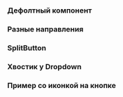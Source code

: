 

### Дефолтный компонент

<Example
    component={DropdownCommon}
    source={commonDropdownSource}
    height={200}
/>


### Разные направления

<Example
    component={DropdownDirections}
    source={directionsDropdownSource}
    height={200}
/>

### SplitButton

<Example
    component={DropdownSplit}
    source={splitDropdownSource}
    height={200}
/>

### Хвостик у Dropdown

<Example
    component={DropdownTail}
    source={tailDropdownSource}
    height={200}
/>

### Пример со иконкой на кнопке

<Example
    component={DropdownArrow}
    source={arrowDropdownSource}
    height={200}
/>

